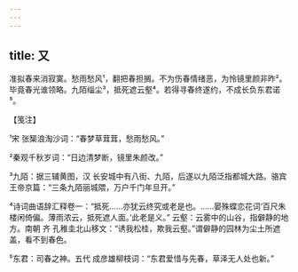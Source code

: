 ```yaml
---
---
---
```

title: 又
---







准拟春来消寂寞。愁雨愁风¹，翻把春担搁。不为伤春情绪恶，为怜镜里颜非昨²。　　毕竟春光谁领略。九陌缁尘³，抵死遮云壑⁴。若得寻春终遂约，不成长负东君诺⁵。





【笺注】


¹宋 张榘浪淘沙词：“春梦草茸茸，愁雨愁风。”

²秦观千秋岁词：“日边清梦断，镜里朱颜改。”

³九陌：据三辅黄图，汉 长安城中有八街、九陌，后遂以九陌泛指都城大路。骆宾王帝京篇：“三条九陌丽城隈，万户千门年旦开。”

⁴诗词曲语辞汇释卷一：“抵死……亦犹云终究或老是也。……晏殊蝶恋花词‘百尺朱楼闲倚偏。薄雨浓云，抵死遮人面。’此老是义。” 云壑：云雾中的山谷，指僻静的地方。南朝 齐 孔稚圭北山移文：“诱我松桂，欺我云壑。”谓僻静的园林为尘土所遮盖，看不到春色。

⁵东君：司春之神。五代 成彦雄柳枝词：“东君爱惜与先春，草泽无人处也新。”